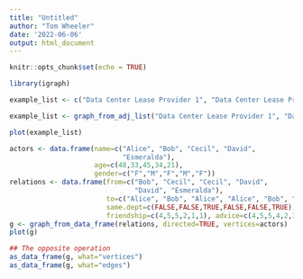 ```yaml
---
title: "Untitled"
author: "Tom Wheeler"
date: '2022-06-06'
output: html_document
---
```


```r
knitr::opts_chunk$set(echo = TRUE)

library(igraph)
```

```r
example_list <- c("Data Center Lease Provider 1", "Data Center Lease Provider 2", "Data Center Lease Provider 3", "Google")

example_list <- graph_from_adj_list("Data Center Lease Provider 1", "Data Center Lease Provider 2", "Data Center Lease Provider 3", "Google")

plot(example_list)
```

```r
actors <- data.frame(name=c("Alice", "Bob", "Cecil", "David",
                            "Esmeralda"),
                     age=c(48,33,45,34,21),
                     gender=c("F","M","F","M","F"))
relations <- data.frame(from=c("Bob", "Cecil", "Cecil", "David",
                               "David", "Esmeralda"),
                        to=c("Alice", "Bob", "Alice", "Alice", "Bob", "Alice"),
                        same.dept=c(FALSE,FALSE,TRUE,FALSE,FALSE,TRUE),
                        friendship=c(4,5,5,2,1,1), advice=c(4,5,5,4,2,3))
g <- graph_from_data_frame(relations, directed=TRUE, vertices=actors)
plot(g)

## The opposite operation
as_data_frame(g, what="vertices")
as_data_frame(g, what="edges")
```

